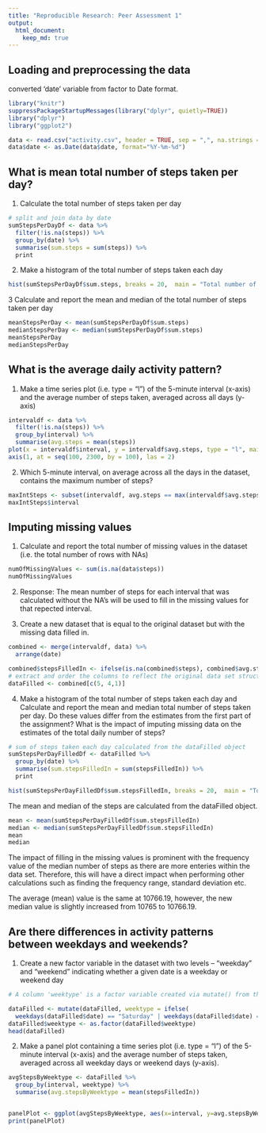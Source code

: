 ```yaml
---
title: "Reproducible Research: Peer Assessment 1"
output: 
  html_document:
    keep_md: true
---
```

## Loading and preprocessing the data

converted 'date' variable from factor to Date format.
```r
library("knitr")
suppressPackageStartupMessages(library("dplyr", quietly=TRUE))
library("dplyr")
library("ggplot2")

data <- read.csv("activity.csv", header = TRUE, sep = ",", na.strings = "NA")
data$date <- as.Date(data$date, format="%Y-%m-%d")
```


## What is mean total number of steps taken per day?

1. Calculate the total number of steps taken per day
```r
# split and join data by date
sumStepsPerDayDf <- data %>%
  filter(!is.na(steps)) %>%
  group_by(date) %>%
  summarise(sum.steps = sum(steps)) %>%
  print
```

2. Make a histogram of the total number of steps taken each day
```r
hist(sumStepsPerDayDf$sum.steps, breaks = 20,  main = "Total number of steps taken each day", ylab = "Frequency", xlab = "Number of steps", col = "blue")
```

3 Calculate and report the mean and median of the total number of steps taken per day
```r
meanStepsPerDay <- mean(sumStepsPerDayDf$sum.steps)
medianStepsPerDay <- median(sumStepsPerDayDf$sum.steps)
meanStepsPerDay
medianStepsPerDay
```


## What is the average daily activity pattern?

1. Make a time series plot (i.e. type = "l") of the 5-minute interval (x-axis) and the average number of steps taken, averaged across all days (y-axis)
```r
intervaldf <- data %>%
  filter(!is.na(steps)) %>%
  group_by(interval) %>%
  summarise(avg.steps = mean(steps))
plot(x = intervaldf$interval, y = intervaldf$avg.steps, type = "l", main = "Average steps 5-minute interval", ylab = "Average number of steps", xlab = "interval", xaxt="n", col = "red")
axis(1, at = seq(100, 2300, by = 100), las = 2)
```

2. Which 5-minute interval, on average across all the days in the dataset, contains the maximum number of steps?
```r
maxIntSteps <- subset(intervaldf, avg.steps == max(intervaldf$avg.steps))
maxIntSteps$interval
```


## Imputing missing values

1. Calculate and report the total number of missing values in the dataset (i.e. the total number of rows with NAs)
```r
numOfMissingValues <- sum(is.na(data$steps))
numOfMissingValues
```

2. Response: The mean number of steps for each interval that was calculated without the NA's will be used to fill in the missing values for that repected interval.

3. Create a new dataset that is equal to the original dataset but with the missing data filled in.
```r
combined <- merge(intervaldf, data) %>%
  arrange(date)

combined$stepsFilledIn <- ifelse(is.na(combined$steps), combined$avg.steps, combined$steps)
# extract and order the columns to reflect the original data set structure
dataFilled <- combined[c(5, 4,1)]
```

4. Make a histogram of the total number of steps taken each day and Calculate and report the mean and median total number of steps taken per day. Do these values differ from the estimates from the first part of the assignment? What is the impact of imputing missing data on the estimates of the total daily number of steps?
```r
# sum of steps taken each day calculated from the dataFilled object
sumStepsPerDayFilledDf <- dataFilled %>%
  group_by(date) %>%
  summarise(sum.stepsFilledIn = sum(stepsFilledIn)) %>%
  print

hist(sumStepsPerDayFilledDf$sum.stepsFilledIn, breaks = 20,  main = "Total number of steps taken each day", ylab = "Frequency", xlab = "Number of steps", col = "blue")
```


The mean and median of the steps are calculated from the dataFilled object.
```r
mean <- mean(sumStepsPerDayFilledDf$sum.stepsFilledIn)
median <- median(sumStepsPerDayFilledDf$sum.stepsFilledIn)
mean
median
```
The impact of filling in the missing values is prominent with the frequency value of the median number of steps as there are more enteries within the data set. Therefore, this will have a direct impact when performing other calculations such as finding the frequency range, standard deviation etc.

The average (mean) value is the same at 10766.19, however, the new median value is slightly increased from 10765 to 10766.19.


## Are there differences in activity patterns between weekdays and weekends?

1. Create a new factor variable in the dataset with two levels – “weekday” and “weekend” indicating whether a given date is a weekday or weekend day
``` r
# A column 'weektype' is a factor variable created via mutate() from the dlpyr package. This column shall indicate whether the date is a "weekday"" or "weekend".

dataFilled <- mutate(dataFilled, weektype = ifelse(
  weekdays(dataFilled$date) == "Saturday" | weekdays(dataFilled$date) == "Sunday", "weekend", "weekday"))
dataFilled$weektype <- as.factor(dataFilled$weektype)
head(dataFilled)
```

2. Make a panel plot containing a time series plot (i.e. type = "l") of the 5-minute interval (x-axis) and the average number of steps taken, averaged across all weekday days or weekend days (y-axis).
```r
avgStepsByWeektype <- dataFilled %>%
  group_by(interval, weektype) %>%
  summarise(avg.stepsByWeektype = mean(stepsFilledIn))


panelPlot <- ggplot(avgStepsByWeektype, aes(x=interval, y=avg.stepsByWeektype, color = weektype, group = 1)) + geom_line() + facet_wrap(~weektype, ncol = 1, nrow=2) + ylab("average number of steps taken")
print(panelPlot)
```




